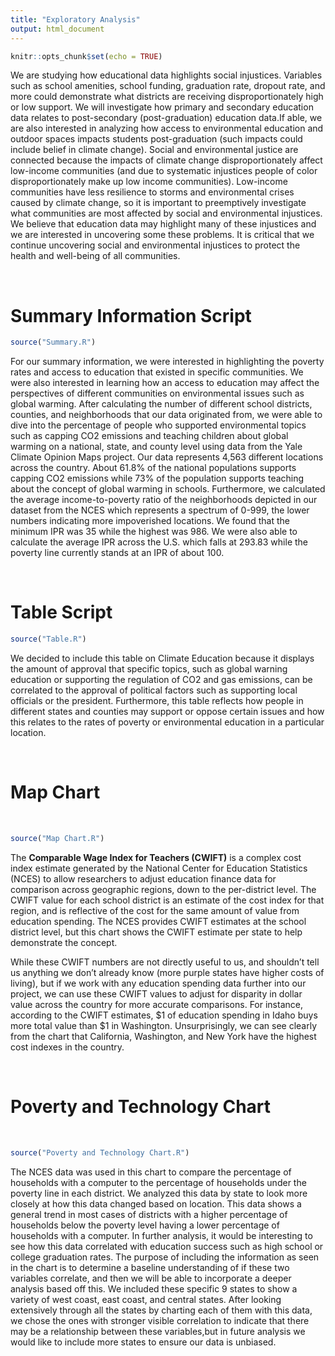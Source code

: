 ```yaml
---
title: "Exploratory Analysis"
output: html_document
---
```


```r
knitr::opts_chunk$set(echo = TRUE)
```
We are studying how educational data highlights social injustices. Variables
such as school amenities, school funding, graduation rate, dropout rate, and 
more could demonstrate what districts are receiving disproportionately high
or low support. We will investigate how primary and secondary education data 
relates to post-secondary (post-graduation) education data.If able, we are also 
interested in analyzing how access to environmental education and outdoor spaces
impacts students post-graduation (such impacts could include belief in climate 
change). Social and environmental justice are connected because the impacts of
climate change disproportionately affect low-income communities (and due to 
systematic injustices people of color disproportionately make up low income 
communities). Low-income communities have less resilience to storms and 
environmental crises caused by climate change, so it is important to 
preemptively investigate what communities are most affected by social and
environmental injustices. We believe that education data may highlight many of 
these injustices and we are interested in uncovering some these problems. It is 
critical that we continue uncovering social and environmental injustices to 
protect the health and well-being of all communities.

\  

# Summary Information Script
```r
source("Summary.R")
```
For our summary information, we were interested in highlighting the poverty rates 
and access to education that existed in specific communities. We were also interested 
in learning how an access to education may affect the perspectives of different communities
on environmental issues such as global warming. After calculating the number of different 
school districts, counties, and neighborhoods that our data originated from, we were able to 
dive into the percentage of people who supported environmental topics such as capping CO2 
emissions and teaching children about global warming on a national, state, and county level using
data from the Yale Climate Opinion Maps project. Our data represents 4,563 different locations
across the country. About 61.8% of the national populations supports capping CO2 emissions
while 73% of the population supports teaching about the concept of global warming in schools.
Furthermore, we calculated the average income-to-poverty ratio of the neighborhoods depicted 
in our dataset from the NCES which represents a spectrum of 0-999, the lower numbers 
indicating more impoverished locations. We found that the minimum IPR was 35 while the highest
was 986. We were also able to calculate the average IPR across the U.S. which falls at 293.83
while the poverty line currently stands at an IPR of about 100. 

\  

# Table Script
```r
source("Table.R")
```
We decided to include this table on Climate Education because it displays
the amount of approval that specific topics, such as global warning education
or supporting the regulation of CO2 and gas emissions, can be correlated 
to the approval of political factors such as supporting local officials or 
the president. Furthermore, this table reflects how people in different states
and counties may support or oppose certain issues and how this relates to the 
rates of poverty or environmental education in a particular location. 

\  

# Map Chart
\  
```r
source("Map Chart.R")
```
The **Comparable Wage Index for Teachers (CWIFT)** is a complex cost index
estimate generated by the National Center for Education Statistics (NCES) to
allow researchers to adjust education finance data for comparison across
geographic regions, down to the per-district level. The CWIFT value for each
school district is an estimate of the cost index for that region, and is
reflective of the cost for the same amount of value from education spending. The
NCES provides CWIFT estimates at the school district level, but this chart shows
the CWIFT estimate per state to help demonstrate the concept.

While these CWIFT numbers are not directly useful to us, and shouldn't tell us
anything we don't already know (more purple states have higher costs of living),
but if we work with any education spending data further into our project, we can
use these CWIFT values to adjust for disparity in dollar value across the
country for more accurate comparisons. For instance, according to the CWIFT
estimates, \$1 of education spending in Idaho buys more total value than \$1 in
Washington. Unsurprisingly, we can see clearly from the chart that California,
Washington, and New York have the highest cost indexes in the country.

\

# Poverty and Technology Chart
\  
```r
source("Poverty and Technology Chart.R")
```
The NCES data was used in this chart to compare the percentage of 
households with a computer to the percentage of households under the poverty
line in each district. We analyzed this data by state to look more closely at 
how this data changed based on location. This data shows a general trend in most
cases of districts with a higher percentage of households below the poverty 
level having a lower percentage of households with a computer. In further 
analysis, it would be interesting to see how this data correlated with education
success such as high school or college graduation rates. The purpose of including
the information as seen in the chart is to determine a baseline understanding
of if these two variables correlate, and then we will be able to incorporate a
deeper analysis based off this. We included these specific 9 states to show a 
variety of west coast, east coast, and central states. After looking extensively
through all the states by charting each of them with this data, we chose the 
ones with stronger visible correlation to indicate that there may be a 
relationship  between these variables,but in future analysis we would like to 
include more states to ensure our data is unbiased.
